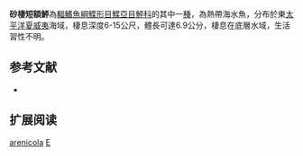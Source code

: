 {{Speciesbox
| name = 砂棲短額鮃
| image = 
| image_width = 250px
| image_caption = 
| status = NE
| status_system = IUCN3.1
| genus = Engyprosopon
| species = arenicola
| authority = Jordan & Evermann, 1903
| synonyms = 
}}

'''砂棲短額鮃'''為[[輻鰭魚綱|輻鰭魚綱]][[鰈形目|鰈形目]][[鰈亞目|鰈亞目]][[鮃科|鮃科]]的其中一[[種|種]]，為熱帶海水魚，分布於東[[太平洋|太平洋]][[夏威夷|夏威夷]]海域，棲息深度6-15公尺，體長可達6.9公分，棲息在底層水域，生活習性不明。

== 参考文献 ==
*{{FishBase_species|genus=Engyprosopon|species=arenicola|year=2014|month=4}}

== 扩展阅读 ==
{{refbegin}}
{{wikispecies-inline|Engyprosopon arenicola|砂棲短額鮃}}
{{refend}}
{{Taxonbar|from=Q3269903}}

[[Category:短額鮃屬|arenicola]]
[[Category:1903年描述的魚類|E]]


{{魚類小作品}}